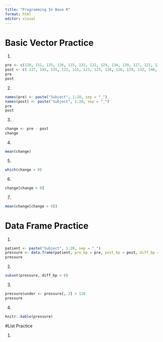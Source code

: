 ```yaml
---
title: "Programming In Base R"
format: html
editor: visual
---
```


# Basic Vector Practice

1.  

```r
pre <- c(120, 151, 125, 126, 115, 132, 132, 129, 134, 139, 127, 122, 127, 135, 133, 128, 147, 138, 140, 132)
post <- c( 127, 145, 135, 122, 115, 122, 123, 126, 126, 129, 132, 146, 120, 114, 121, 120, 128, 120, 133, 115)
pre
post
```

2.  

```r
names(pre) <- paste("Subject", 1:20, sep = "_")
names(post) <- paste("Subject", 1:20, sep = "_")
pre
post
```

3.  

```r
change <- pre - post
change
```

4.  

```r
mean(change)
```

5.

```r
which(change > 0)
```

6. 

```r
change[change > 0]
```

7. 

```r
mean(change[change > 0])
```
# Data Frame Practice

1. 

```r
patient <- paste("Subject", 1:20, sep = "_")
pressure <- data.frame(patient, pre_bp = pre, post_bp = post, diff_bp = change, row.names = NULL)
pressure
```

2. 

```r
subset(pressure, diff_bp < 0)
```

3. 

```r
pressure$under <- pressure[, 3] < 120
pressure
```

4. 

```r
knitr::kable(pressure)
```
#List Practice

1. 

```r

```

